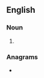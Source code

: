 ==English==

===Noun===
{{head|en|noun plural form}}

# {{plural of|refiner|lang=en}}

===Anagrams===
* {{l|en|refreins}}